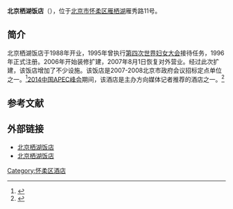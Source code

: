 '''北京栖湖饭店'''（{{lang-en|Qihu Hotel}}），位于[[北京市|北京市]][[怀柔区|怀柔区]][[雁栖湖|雁栖湖]]雁秀路11号。

==简介==
北京栖湖饭店于1988年开业，1995年曾执行[[第四次世界妇女大会|第四次世界妇女大会]]接待任务，1996年正式注册。2006年开始装修扩建，2007年8月1日恢复对外营业。经过此次扩建，该饭店增加了不少设施。该饭店是2007-2008北京市政府会议招标定点单位之一。<ref>{{Cite web |url=http://www.bjhrjd.com/jd-qihu01.asp |title=北京栖湖饭店，怀柔旅游网，于2014-11-10查阅 |access-date=2014-11-10 |archive-url=https://web.archive.org/web/20150205122421/http://bjhrjd.com/jd-qihu01.asp |archive-date=2015-02-05 |dead-url=yes }}</ref>[[2014中国APEC峰会|2014中国APEC峰会]]期间，该酒店是主办方向媒体记者推荐的酒店之一。<ref>{{Cite web |url=http://mediacenter.apec-china.org.cn/20140916/ARTI1410864435908475.shtml |title=酒店服务，APEC2014，于2014-11-10查阅 |accessdate=2014-11-10 |archive-date=2014-11-10 |archive-url=https://web.archive.org/web/20141110091944/http://mediacenter.apec-china.org.cn/20140916/ARTI1410864435908475.shtml |dead-url=no }}</ref>

==参考文献==
{{reflist}}

==外部链接==
*[https://web.archive.org/web/20190608110600/http://qihuhotel.com.cn/ 北京栖湖饭店]
*[https://web.archive.org/web/20190606153649/http://www.qihuhotel.cn/ 北京栖湖饭店]

[[Category:怀柔区酒店|Category:怀柔区酒店]]